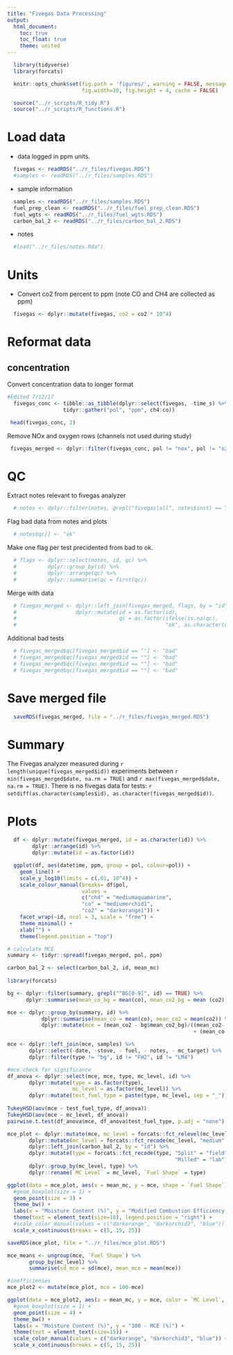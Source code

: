 ```yaml
---
title: "Fivegas Data Processing"
output:
  html_document:
    toc: true
    toc_float: true
    theme: united
---
```


```r
  library(tidyverse)
  library(forcats)
```

```r
  knitr::opts_chunk$set(fig.path = 'figures/', warning = FALSE, message = FALSE,
                        fig.width=10, fig.height = 4, cache = FALSE)
```

```r
  source("../r_scripts/R_tidy.R")
  source("../r_scripts/R_functions.R")
```

# Load data

* data logged in ppm units.

```r
  fivegas <- readRDS("../r_files/fivegas.RDS")
  #samples <- readRDS("../r_files/samples.RDS")
```

* sample information

```r
  samples <- readRDS("../r_files/samples.RDS")
  fuel_prep_clean <- readRDS("../r_files/fuel_prep_clean.RDS")
  fuel_wgts <- readRDS("../r_files/fuel_wgts.RDS")
  carbon_bal_2 <- readRDS("../r_files/carbon_bal_2.RDS")
```

* notes

```r
  #load("../r_files/notes.Rda")
```

# Units

* Convert co2 from percent to ppm (note CO and CH4 are collected as ppm)

```r
  fivegas <- dplyr::mutate(fivegas, co2 = co2 * 10^4)
```

# Reformat data

## concentration

Convert concentration data to longer format

```r
#Edited 7/12/17   
  fivegas_conc <- tibble::as_tibble(dplyr::select(fivegas, -time_s) %>%
                  tidyr::gather("pol", "ppm", ch4:co))
```

```r
 head(fivegas_conc, 2)
```

Remove NOx and oxygen rows (channels not used during study)

```r
 fivegas_merged <- dplyr::filter(fivegas_conc, pol != "nox", pol != "o2")
```

# QC

Extract notes relevant to  fivegas analyzer

```r
  # notes <- dplyr::filter(notes, grepl("fivegas|all", notes$inst) == TRUE)
```

Flag bad data from notes and plots

```r
  # notes$qc[] <- "ok"
```

Make one flag per test precidented from bad to ok.

```r
  # flags <- dplyr::select(notes, id, qc) %>%
  #          dplyr::group_by(id) %>%
  #          dplyr::arrange(qc) %>%
  #          dplyr::summarise(qc = first(qc))
```

Merge with data

```r
  # fivegas_merged <- dplyr::left_join(fivegas_merged, flags, by = "id") %>%
  #                   dplyr::mutate(id = as.factor(id),
  #                                 qc = as.factor(ifelse(is.na(qc),
  #                                                "ok", as.character(qc))))

```

Additional bad tests

```r
  # fivegas_merged$qc[fivegas_merged$id == ""] <- "bad"
  # fivegas_merged$qc[fivegas_merged$id == ""] <- "bad"
  # fivegas_merged$qc[fivegas_merged$id == ""] <- "bad"
  # fivegas_merged$qc[fivegas_merged$id == ""] <- "bad"
```

# Save merged file

```r
  saveRDS(fivegas_merged, file = "../r_files/fivegas_merged.RDS")
```

# Summary

The Fivegas analyzer measured during `r length(unique(fivegas_merged$id))` experiments between `r min(fivegas_merged$date, na.rm = TRUE)` and `r max(fivegas_merged$date, na.rm = TRUE)`. There is no fivegas data for tests: `r setdiff(as.character(samples$id), as.character(fivegas_merged$id))`.

# Plots

```r
  df <- dplyr::mutate(fivegas_merged, id = as.character(id)) %>%
        dplyr::arrange(id) %>%
        dplyr::mutate(id = as.factor(id))

  ggplot(df, aes(datetime, ppm, group = pol, colour=pol)) + 
    geom_line() +
    scale_y_log10(limits = c(.01, 10^4)) +
    scale_colour_manual(breaks= df$pol,
                        values = 
                        c("ch4" = "mediumaquamarine",
                        "co" = "mediumorchid1",
                        "co2" = "darkorange1")) +
    facet_wrap(~id, ncol = 3, scale = "free") +
    theme_minimal() +
    xlab("") +
    theme(legend.position = "top")
```

```r
# calculate MCE
summary <- tidyr::spread(fivegas_merged, pol, ppm)

carbon_bal_2 <- select(carbon_bal_2, id, mean_mc)
           
library(forcats)

bg <- dplyr::filter(summary, grepl("^BG[0-9]", id) == TRUE) %>%
      dplyr::summarise(mean_co_bg = mean(co), mean_co2_bg = mean (co2))

mce <- dplyr::group_by(summary, id) %>%
           dplyr::summarise(mean_co = mean(co), mean_co2 = mean(co2)) %>%
           dplyr::mutate(mce = (mean_co2 - bg$mean_co2_bg)/((mean_co2- bg$mean_co2_bg)
                                                            + (mean_co - bg$mean_co_bg)))

mce <- dplyr::left_join(mce, samples) %>%
       dplyr::select(-date, -stove, - fuel, - notes, - mc_target) %>%
       dplyr::filter(type != "bg", id != "FH2", id != "LM4")

#mce check for significance
df_anova <- dplyr::select(mce, mce, type, mc_level, id) %>%
       dplyr::mutate(type = as.factor(type),
                     mc_level = as.factor(mc_level)) %>%
       dplyr::mutate(test_fuel_type = paste(type, mc_level, sep = "_"))
                
TukeyHSD(aov(mce ~ test_fuel_type, df_anova))
TukeyHSD(aov(mce ~ mc_level, df_anova))
pairwise.t.test(df_anova$mce, df_anova$test_fuel_type, p.adj = "none")
```

```r
       
mce_plot <- dplyr::mutate(mce, mc_level = forcats::fct_relevel(mc_level, "low", "med", "high")) %>%
       dplyr::mutate(mc_level = forcats::fct_recode(mc_level, "medium" = "med")) %>%
       dplyr::left_join(carbon_bal_2, by = "id") %>%
       dplyr::mutate(type = forcats::fct_recode(type, "Split" = "field",
                                                      "Milled" = "lab"), mce = 100*mce) %>%
       dplyr::group_by(mc_level, type) %>%
       dplyr::rename(`MC Level` = mc_level, `Fuel Shape` = type)

ggplot(data = mce_plot, aes(x = mean_mc, y = mce, shape = `Fuel Shape`)) + #, color = `MC Level`
  #geom_boxplot(size = 1) +
  geom_point(size = 3) +
  theme_bw() +
  labs(x = "Moisture Content (%)", y = "Modified Combustion Efficiency (%)") +
  theme(text = element_text(size=10), legend.position = "right") +
  #scale_color_manual(values = c("darkorange", "darkorchid3", "blue")) +
  scale_x_continuous(breaks = c(5, 15, 25))

saveRDS(mce_plot, file = "../r_files/mce_plot.RDS")
```

```r
mce_means <- ungroup(mce, `Fuel Shape`) %>%
       group_by(mc_level) %>%
       summarise(sd_mce = sd(mce), mean_mce = mean(mce))

#inefficienies
mce_plot2 <- mutate(mce_plot, mce = 100-mce)

ggplot(data = mce_plot2, aes(x = mean_mc, y = mce, color = `MC Level`, shape = `Fuel Shape`)) +
  #geom_boxplot(size = 1) +
  geom_point(size = 4) +
  theme_bw() +
  labs(x = "Moisture Content (%)", y = "100 - MCE (%)") +
  theme(text = element_text(size=15)) +
  scale_color_manual(values = c("darkorange", "darkorchid3", "blue")) +
  scale_x_continuous(breaks = c(5, 15, 25))
```

